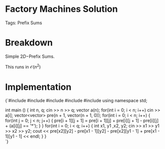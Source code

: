 


<Sidebar moduleId={moduleId} /> 

# Factory Machines Solution

Tags: Prefix Sums

# Breakdown

Simple $2D-$Prefix Sums.

This runs in $\mathcal{O}(n^2)$

# Implementation

<div style={{ transform: 'translateX(150px)' }}>
  <SyntaxHighlighter language="cpp" style={okaidia}>
{`#include <cmath>
#include <cstdio>
#include <vector>
#include <iostream> 
#include <algorithm>
using namespace std;

int main () {
    int n, q; cin >> n >> q; 
    vector<string> a(n); 
    for(int i = 0; i < n; i++) cin >> a[i]; 
    vector<vector<int>> pre(n + 1, vector<int>(n + 1, 0)); 
    for(int i = 0; i < n; i++) {
        for(int j = 0; j < n; j++) {
            pre[i + 1][j + 1] = pre[i + 1][j] + pre[i][j + 1] - pre[i][j] + (a[i][j] == '*'); 
        }
    }
    for(int i = 0; i < q; i++) {
        int x1, y1 ,x2, y2; cin >> x1 >> y1 >> x2 >> y2; 
        cout << pre[x2][y2] - pre[x1 - 1][y2] - pre[x2][y1 - 1] + pre[x1 - 1][y1 - 1] << endl;
    }
}  
`}
  </SyntaxHighlighter>
</div>

